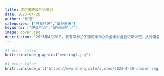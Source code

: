 ```yaml
---
title: 漯河市肿瘤登记培训
date: 2023-04-20
author: "陈琼"
categories: ["肿瘤登记","直报系统"]
keywords: ["肿瘤登记","直报系统",""]
image: cover.jpg
description: "2023年4月20日，我有幸参加了漯河市举办的全市肿瘤登记培训班，从肿瘤登记的内容、方法、流程以及肿瘤登记直报网络系统等方面，有幸与市里肿瘤登记的老师们沟通交流，"
---
```


```r
#| echo: false
knitr::include_graphics("meeting1.jpg")
```



```r
#| echo: false
knitr::include_url("https://www.chenq.site/slides/2023-4-20-cancer-registration/#/title-slide")
```
